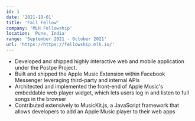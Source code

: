 ```yaml
---
id: 1
date: '2021-10-01'
title: 'Fall Fellow'
company: 'MLH Fellowship'
location: 'Pune, India'
range: 'September 2021 - October 2021'
url: 'https://https://fellowship.mlh.io/'
---
```


- Developed and shipped highly interactive web and mobile application under the
  Postpe Project.
- Built and shipped the Apple Music Extension within Facebook Messenger
  leveraging third-party and internal APIs
- Architected and implemented the front-end of Apple Music's embeddable web
  player widget, which lets users log in and listen to full songs in the browser
- Contributed extensively to MusicKit.js, a JavaScript framework that allows
  developers to add an Apple Music player to their web apps
